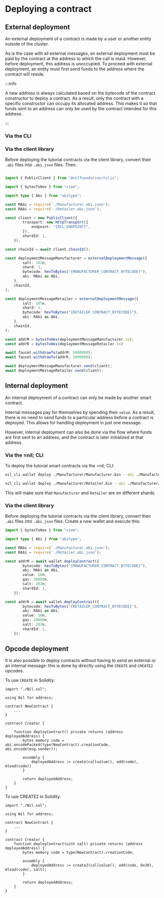# Deploying a contract

## External deployment

An external deployment of a contract is made by a user or another entity outside of the cluster. 

As is the case with all external messages, an external deployment must be paid by the contract at the address to which the call is maid. However, before deployment, this address is unoccupied. To proceed with external deployment, an entity must first send funds to the address where the contract will reside.

:::info

A new address is always calculated based on the bytecode of the contract constructor to deploy a contract. As a result, only the contract with a specific constructor can occupy its allocated address. This makes it so that funds sent to an address can only be used by the contract intended for this address.

:::

### Via the CLI

### Via the client library

Before deploying the tutorial contracts via the client library, convert their `.abi` files into `.abi.json` files. Then:

```typescript showLineNumbers

import { PublicClient } from "@nilfoundation/niljs";

import { bytesToHex } from "viem";

import type { Abi } from "abitype";

const MAbi = require('./Manufacturer.abi.json');
const RAbi = require('./Retailer.abi.json');

const client = new PublicClient({
        transport: new HttpTransport({
            endpoint: "{NIL_ENDPOINT}",
        }),
        shardId: 1,
    });

const chainId = await client.chainId();

const deploymentMessageManufacturer = externalDeploymentMessage({
        salt: 105n,
        shard: 1,
        bytecode: hexToBytes("{MANUFACTURER_CONTRACT_BYTECODE}"),
        abi: MAbi as Abi,
    },
    chainId,
);

const deploymentMessageRetailer = externalDeploymentMessage({
        salt: 105n,
        shard: 1,
        bytecode: hexToBytes("{RETAILER_CONTRACT_BYTECODE}"),
        abi: RAbi as Abi,
    },
    chainId,
);

const addrM = bytesToHex(deploymentMessageManufacturer.to);
const addrR = bytesToHex(deploymentMessageRetailer.to)

await faucet.withdrawTo(addrM, 5000000);
await faucet.withdrawTo(addrR, 5000000);

await deploymentMessageManufacturer.send(client);
await deploymentMessageRetailer.send(client);
```

## Internal deployment

An internal deployment of a contract can only be made by another smart contract.

Internal messages pay for themselves by spending their `value`. As a result, there is no need to send funds to a particular address before a contract is deployed. This allows for handling deployment in just one message.

However, internal deployment can also be done via the flow where funds are first sent to an address, and the contract is later initialized at that address.

### Via the =nil; CLI

To deploy the tutorial smart contracts via the =nil; CLI:

```bash
nil_cli wallet deploy ./Manufacturer/Manufacturer.bin --abi ./Manufacturer/Manufacturer.abi --amount 5000000 --shard-id 1
```

```bash
nil_cli wallet deploy ./Manufacturer/Retailer.bin --abi ./Manufacturer/Retailer.abi --amount 5000000 --shard-id 2
```

This will make sure that `Manufacturer` and `Retailer` are on different shards.

### Via the client library

Before deploying the tutorial contracts via the client library, convert their `.abi` files into `.abi.json` files. Create a new wallet and execute this:

```typescript showLineNumbers
import { bytesToHex } from "viem";

import type { Abi } from "abitype";

const MAbi = require('./Manufacturer.abi.json');
const RAbi = require('./Retailer.abi.json');

const addrM = await wallet.deployContract({
        bytecode: hexToBytes("{MANUFACTURER_CONTRACT_BYTECODE}"),
        abi: MAbi as Abi,
        value: 10n,
        gas: 10000n,
        salt: 202n,
        shardId: 1,
    });

const addrR = await wallet.deployContract({
        bytecode: hexToBytes("{RETAILER_CONTRACT_BYTECODE}"),
        abi: RAbi as Abi,
        value: 10n,
        gas: 10000n,
        salt: 202n,
        shardId: 2,
    });
```

## Opcode deployment

It is also possible to deploy contracts without having to send an external or an internal message: this is done by directly using the `CREATE` and `CREATE2` opcodes.

To use `CREATE` in Solidity:

```solidity showLineNumbers
import "./Nil.sol";

using Nil for address;

contract NewContract {
    ...
}

contract Creator {
    
    function deployContract() private returns (address deployedAddress) {
        bytes memory code = abi.encodePacked(type(NewContract).creationCode, abi.encode(msg.sender));

        assembly {
            deployedAddress := create(callvalue(), add(code), mload(code))
        }

        return deployedAddress;
    }
}
```

To use CREATE2 in Solidity:

```solidity showLineNumbers
import "./Nil.sol";

using Nil for address;

contract NewContract {
    ...
}

contract Creator {
    function deployContract(uint salt) private returns (address deployedAddress) {
        bytes memory code = type(NewContract).creationCode;

        assembly {
            deployedAddress := create2(callvalue(), add(code, 0x20), mload(code), salt);
        }

        return deployedAddress;
    }
}
```